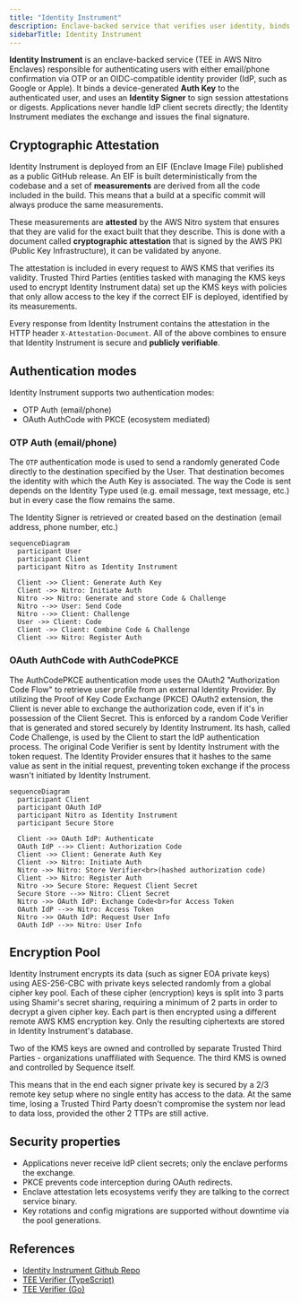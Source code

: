 ```yaml
---
title: "Identity Instrument"
description: Enclave-backed service that verifies user identity, binds device Auth Keys, and signs session attestations for Ecosystem Wallets.
sidebarTitle: Identity Instrument
---
```


**Identity Instrument** is an enclave-backed service (TEE in AWS Nitro Enclaves) responsible for authenticating users with either email/phone confirmation via OTP or an OIDC-compatible identity provider (IdP, such as Google or Apple). It binds a device-generated **Auth Key** to the authenticated user, and uses an **Identity Signer** to sign session attestations or digests. Applications never handle IdP client secrets directly; the Identity Instrument mediates the exchange and issues the final signature.

## Cryptographic Attestation

Identity Instrument is deployed from an EIF (Enclave Image File) published as a public GitHub release. An EIF is built deterministically from the codebase and a set of **measurements** are derived from all the code included in the build. This means that a build at a specific commit will always produce the same measurements.

These measurements are **attested** by the AWS Nitro system that ensures that they are valid for the exact built that they describe. This is done with a document called **cryptographic attestation** that is signed by the AWS PKI (Public Key Infrastructure), it can be validated by anyone.

The attestation is included in every request to AWS KMS that verifies its validity. Trusted Third Parties (entities tasked with managing the KMS keys used to encrypt Identity Instrument data) set up the KMS keys with policies that only allow access to the key if the correct EIF is deployed, identified by its measurements.

Every response from Identity Instrument contains the attestation in the HTTP header `X-Attestation-Document`. All of the above combines to ensure that Identity Instrument is secure and **publicly verifiable**.

## Authentication modes

Identity Instrument supports two authentication modes:

- OTP Auth (email/phone)
- OAuth AuthCode with PKCE (ecosystem mediated)

### OTP Auth (email/phone)

The `OTP` authentication mode is used to send a randomly generated Code directly to the destination specified by the User. That destination becomes the identity with which the Auth Key is associated. The way the Code is sent depends on the Identity Type used (e.g. email message, text message, etc.) but in every case the flow remains the same.

The Identity Signer is retrieved or created based on the destination (email address, phone number, etc.)

```mermaid
sequenceDiagram
  participant User
  participant Client
  participant Nitro as Identity Instrument

  Client ->> Client: Generate Auth Key
  Client ->> Nitro: Initiate Auth
  Nitro ->> Nitro: Generate and store Code & Challenge
  Nitro -->> User: Send Code
  Nitro -->> Client: Challenge
  User ->> Client: Code
  Client ->> Client: Combine Code & Challenge
  Client ->> Nitro: Register Auth
```

### OAuth AuthCode with AuthCodePKCE

The AuthCodePKCE authentication mode uses the OAuth2 "Authorization Code Flow" to retrieve user profile from an external Identity Provider. By utilizing the Proof of Key Code Exchange (PKCE) OAuth2 extension, the Client is never able to exchange the authorization code, even if it's in possession of the Client Secret. This is enforced by a random Code Verifier that is generated and stored securely by Identity Instrument. Its hash, called Code Challenge, is used by the Client to start the IdP authentication process. The original Code Verifier is sent by Identity Instrument with the token request. The Identity Provider ensures that it hashes to the same value as sent in the initial request, preventing token exchange if the process wasn't initiated by Identity Instrument.

```mermaid
sequenceDiagram
  participant Client
  participant OAuth IdP
  participant Nitro as Identity Instrument
  participant Secure Store

  Client ->> OAuth IdP: Authenticate
  OAuth IdP -->> Client: Authorization Code
  Client ->> Client: Generate Auth Key
  Client ->> Nitro: Initiate Auth
  Nitro ->> Nitro: Store Verifier<br>(hashed authorization code)
  Client ->> Nitro: Register Auth
  Nitro ->> Secure Store: Request Client Secret
  Secure Store -->> Nitro: Client Secret
  Nitro ->> OAuth IdP: Exchange Code<br>for Access Token
  OAuth IdP -->> Nitro: Access Token
  Nitro ->> OAuth IdP: Request User Info
  OAuth IdP -->> Nitro: User Info
```

## Encryption Pool

Identity Instrument encrypts its data (such as signer EOA private keys) using AES-256-CBC with private keys selected randomly from a global cipher key pool. Each of these cipher (encryption) keys is split into 3 parts using Shamir's secret sharing, requiring a minimum of 2 parts in order to decrypt a given cipher key. Each part is then encrypted using a different remote AWS KMS encryption key. Only the resulting ciphertexts are stored in Identity Instrument's database.

Two of the KMS keys are owned and controlled by separate Trusted Third Parties - organizations unaffiliated with Sequence. The third KMS is owned and controlled by Sequence itself.

This means that in the end each signer private key is secured by a 2/3 remote key setup where no single entity has access to the data. At the same time, losing a Trusted Third Party doesn't compromise the system nor lead to data loss, provided the other 2 TTPs are still active.

## Security properties

- Applications never receive IdP client secrets; only the enclave performs the exchange.
- PKCE prevents code interception during OAuth redirects.
- Enclave attestation lets ecosystems verify they are talking to the correct service binary.
- Key rotations and config migrations are supported without downtime via the pool generations.

## References

- [Identity Instrument Github Repo](https://github.com/0xsequence/identity-instrument)
- [TEE Verifier (TypeScript)](https://github.com/0xsequence/tee-verifier.js)
- [TEE Verifier (Go)](https://github.com/0xsequence/tee-verifier)
